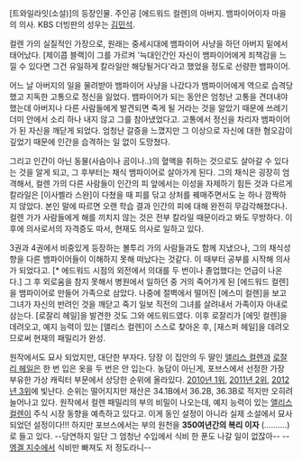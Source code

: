 [트와일라잇(소설)]의 등장인물. 주인공 [에드워드 컬렌]의 아버지.
뱀파이어이자 마을의 의사. 
KBS 더빙판의 성우는 [[김민석]]. 

컬렌 가의 실질적인 가장으로, 원래는 중세시대에 뱀파이어 사냥을 하던 아버지 밑에서 태어났다. [제이콥 블랙]이 그를 가르켜 '늑대인간인 자신이 뱀파이어에게 죄책감을 느낄 수 있다면 그건 유일하게 칼라일만 해당될거다'라고 했었을 정도로 선량한 뱀파이어.

어느 날 아버지의 일을 물려받아 뱀파이어 사냥을 나갔다가 뱀파이어에게 역으로 습격당했고 지독한 고통으로 정신을 잃었다. 뱀파이어가 되는 동안은 엄청난 고통을 견뎌내야했는데 아버지나 다른 사람들에게 발견되면 죽게 될 거라는 것을 알았기 때문에 쓰레기 더미 안에서 소리 하나 내지 않고 그를 참아냈었다고. 고통에서 정신을 차리자 뱀파이어가 된 자신을 깨닫게 되었다. 엄청난 갈증을 느꼈지만 그 이상으로 자신에 대한 혐오감이 깊었기 때문에 인간을 습격하는 일 없이 도망쳤다. 

그리고 인간이 아닌 동물(사슴이나 곰이나..)의 혈액을 취하는 것으로도 살아갈 수 있다는 것을 알게 되고, 그 후부터는 채식 뱀파이어로 살아가게 된다. 그의 채식은 굉장히 엄격해서, 컬렌 가의 다른 사람들이 인간의 피 앞에서는 이성을 자제하기 힘든 것과 다르게 칼라일은 [이사벨라 스완]이 다쳤을 때 피를 닦고 상처를 꿰매주면서도 눈 하나 깜짝하지 않았다. 본인 말에 따르면 오랜 학습 결과 인간의 피에 대해 완전히 무감각해졌다나. 컬렌 가가 사람들에게 해를 끼치지 않는 것은 전부 칼라일 때문이라고 봐도 무방하다. 이후에 의사로서의 자격증도 따서, 현재도 의사로 일하고 있다.

3권과 4권에서 비중있게 등장하는 볼투리 가의 사람들과도 함께 지냈으나, 그의 채식성향을 다른 뱀파이어들이 이해하지 못해 떠났다는 것같다. 이 때부터 공부를 시작해 의사가 되었다고. [* 에드워드 시점의 외전에서 의대를 두 번이나 졸업했다는 언급이 나온다.] 그 후 외로움을 참지 못해서 병원에서 일하던 중 거의 죽어가게 된 [에드워드 컬렌]을 뱀파이어로 만들어 가족으로 삼았다. 나중에 절벽에서 떨어진 [에스미 컬렌]을 보고 그녀가 자신의 반려인 것을 깨닫고 죽기 일보 직전의 그녀를 살려내서 가족이자 아내로 삼는다. [로잘리 헤일]을 발견한 것도 그와 에드워드였다. 이후 로잘리가 [에밋 컬렌]을 데려오고, 예지 능력이 있는 [앨리스 컬렌]이 스스로 찾아온 후, [재스퍼 헤일]을 데려오므로써 현재의 패밀리가 완성. 

원작에서도 묘사 되었지만, 대단한 부자다. 당장 이 집안의 두 딸인 [[앨리스 컬렌]]과 [[로잘리 헤일]]은 한 번 입은 옷을 두 번은 안 입는다. 농담이 아닌게, 포브스에서 선정한 가장 부유한 가상 캐릭터 부문에서 상당한 순위에 올라있다. [http://www.forbes.com/2010/04/13/carlisle-cullen-bio-opinions-fictional-15-10-twilight.html/ 2010년 1위], [http://www.forbes.com/lists/fictional15/2011/profile/carlisle-cullen.html/ 2011년 2위], [http://www.forbes.com/special-report/2012/fictional-15-12/carlisle-cullen.html/ 2012년 3위]에 빛난다. 순위는 떨어지지만 재산은 34.1B에서 36.2B, 36.3B로 적지만 오히려 늘어나고 있다. 원작에서 컬렌 패밀리의 부의 비밀이 나오는데, 예지 능력이 있는 [[앨리스 컬렌]]이 주식 시장 동향을 예측하고 있다고. 이게 동인 설정이 아니라 실제 소설에서 묘사 되었던 설정이다!!! 하지만 포브스에서는 부의 원천을 '''350여년간의 복리 이자''' (..........)로 들고 있다. --당연하지 일단 그 엄청난 수입에서 식비 한 푼도 나갈 일이 없잖아-- --[[엥겔 지수]]에서 식비만 빠져도 저 정도라니--
